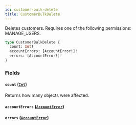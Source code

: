 ```yaml
---
id: customer-bulk-delete
title: CustomerBulkDelete
---
```


Deletes customers. Requires one of the following permissions: MANAGE_USERS.

```graphql
type CustomerBulkDelete {
  count: Int!
  accountErrors: [AccountError!]!
  errors: [AccountError!]!
}
```

### Fields

#### `count` ([`Int`](../../../developer/api-reference/scalars/int))

Returns how many objects were affected.

#### `accountErrors` ([`AccountError`](../../../developer/api-reference/objects/account-error))

#### `errors` ([`AccountError`](../../../developer/api-reference/objects/account-error))
